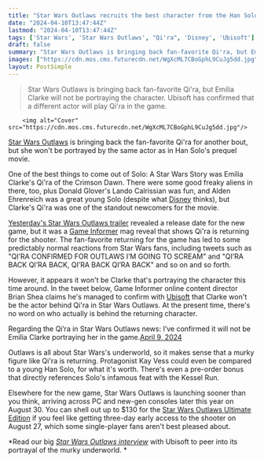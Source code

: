 ```yaml
---
title: "Star Wars Outlaws recruits the best character from the Han Solo film, but not the actor who played her"
date: "2024-04-10T13:47:44Z"
lastmod: "2024-04-10T13:47:44Z"
tags: ['Star Wars', 'Star Wars Outlaws', "Qi'ra", 'Disney', 'Ubisoft']
draft: false
summary: "Star Wars Outlaws is bringing back fan-favorite Qi'ra, but Emilia Clarke will not be portraying the character. Ubisoft has confirmed that a different actor will play Qi'ra in the game."
images: ["https://cdn.mos.cms.futurecdn.net/WgXcML7CBoGphL9CuJg5dd.jpg"]
layout: PostSimple
---
```

> Star Wars Outlaws is bringing back fan-favorite Qi'ra, but Emilia Clarke will not be portraying the character. Ubisoft has confirmed that a different actor will play Qi'ra in the game.


        <img alt="Cover" src="https://cdn.mos.cms.futurecdn.net/WgXcML7CBoGphL9CuJg5dd.jpg"/>
        
[Star Wars Outlaws](https://www.gamesradar.com/star-wars-outlaws-guide/) is bringing back the fan-favorite Qi'ra for another bout, but she won't be portrayed by the same actor as in Han Solo's prequel movie.

One of the best things to come out of Solo: A Star Wars Story was Emilia Clarke's Qi'ra of the Crimson Dawn. There were some good freaky aliens in there, too, plus Donald Glover's Lando Calrissian was fun, and Alden Ehrenreich was a great young Solo (despite what [Disney](https://www.gamesradar.com/uk/tag/disney/) thinks), but Clarke's Qi'ra was one of the standout newcomers for the movie.

[Yesterday's Star Wars Outlaws trailer](https://www.gamesradar.com/star-wars-outlaws-release-date-trailer/) revealed a release date for the new game, but it was a [Game Informer](https://www.gameinformer.com/cover-reveal/2024/04/09/cover-reveal-star-wars-outlaws) mag reveal that shows Qi'ra is returning for the shooter. The fan-favorite returning for the game has led to some predictably normal reactions from Star Wars fans, including tweets such as "QI’RA CONFIRMED FOR OUTLAWS I’M GOING TO SCREAM" and "QI’RA BACK QI’RA BACK, QI’RA BACK QI’RA BACK" and so on and so forth.

However, it appears it won't be Clarke that's portraying the character this time around. In the tweet below, Game Informer online content director Brian Shea claims he's managed to confirm with [Ubisoft](https://www.gamesradar.com/uk/tag/ubisoft/) that Clarke won't be the actor behind Qi'ra in Star Wars Outlaws. At the present time, there's no word on who actually is behind the returning character.

Regarding the Qi’ra in Star Wars Outlaws news: I’ve confirmed it will not be Emilia Clarke portraying her in the game.[April 9, 2024](https://twitter.com/BrianPShea/status/1777817311790936213)

Outlaws is all about Star Wars's underworld, so it makes sense that a murky figure like Qi'ra is returning. Protagonist Kay Vess could even be compared to a young Han Solo, for what it's worth. There's even a pre-order bonus that directly references Solo's infamous feat with the Kessel Run.

Elsewhere for the new game, Star Wars Outlaws is launching sooner than you think, arriving across PC and new-gen consoles later this year on August 30. You can shell out up to $130 for the [Star Wars Outlaws Ultimate Edition](https://www.gamesradar.com/star-wars-outlaws-ultimate-edition-for-dollar130-continues-an-industry-trend-of-paying-lofty-sums-for-early-access-and-players-dont-like-it-why-is-everything-monetized/) if you feel like getting three-day early access to the shooter on August 27, which some single-player fans aren't best pleased about. 

*Read our big *[<em>Star Wars Outlaws interview</em>](https://www.gamesradar.com/star-wars-outlaws-tells-a-tight-story-across-specific-locations-with-strong-thriving-underworlds-but-your-reputation-could-change-everything/)* with Ubisoft to peer into its portrayal of the murky underworld. *
        
